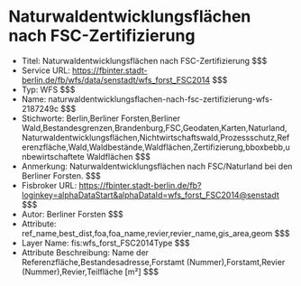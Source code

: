 # Naturwaldentwicklungsflächen nach FSC-Zertifizierung
- Titel: Naturwaldentwicklungsflächen nach FSC-Zertifizierung $$$
- Service URL: https://fbinter.stadt-berlin.de/fb/wfs/data/senstadt/wfs_forst_FSC2014 $$$
- Typ: WFS $$$
- Name: naturwaldentwicklungsflachen-nach-fsc-zertifizierung-wfs-2187249c $$$
- Stichworte: Berlin,Berliner Forsten,Berliner Wald,Bestandesgrenzen,Brandenburg,FSC,Geodaten,Karten,Naturland,Naturwaldentwicklungsflächen,Nichtwirtschaftswald,Prozessschutz,Referenzfläche,Wald,Waldbestände,Waldflächen,Zertifizierung,bboxbebb,unbewirtschaftete Waldflächen $$$
- Anmerkung: Naturwaldentwicklungsflächen nach FSC/Naturland bei den Berliner Forsten. $$$
- Fisbroker URL: https://fbinter.stadt-berlin.de/fb?loginkey=alphaDataStart&alphaDataId=wfs_forst_FSC2014@senstadt $$$
- Autor: Berliner Forsten $$$
- Attribute: ref_name,best_dist,foa,foa_name,revier,revier_name,gis_area,geom $$$
- Layer Name: fis:wfs_forst_FSC2014Type $$$
- Attribute Beschreibung: Name der Referenzfläche,Bestandesadresse,Forstamt (Nummer),Forstamt,Revier (Nummer),Revier,Teilfläche [m²] $$$

